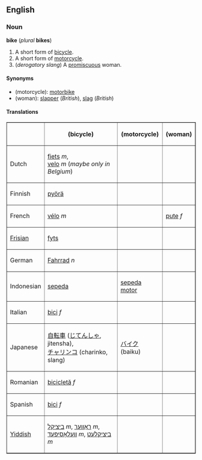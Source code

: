 ==English==
===Noun===
'''bike''' (''plural'' '''bikes''')

#A short form of [[bicycle]].
#A short form of [[motorcycle]].
#(''derogatory slang'') A [[promiscuous]] woman.

====Synonyms====
*(motorcycle): [[motorbike]]
*(woman): [[slapper]] (''British''), [[slag]] (''British'')

====Translations====

<table border="1" align="center" cellpadding="5">
<tr><th>        <th> (bicycle) <th> (motorcycle) <th> (woman) </tr>
<tr><td> Dutch <td> [[fiets]] ''m'',<br>[[velo]] ''m'' (''maybe only in Belgium'') <td>  <td>  </tr>
<tr><td> Finnish <td> [[pyörä]] <td>  <td>  </tr>
<tr><td> French <td> [[vélo]] ''m'' <td>  <td> [[pute]] ''f'' </tr>
<tr><td> [[Frisian]] <td> [[fyts]] <td>  <td>  </tr>
<tr><td> German <td> [[Fahrrad]] ''n'' <td>  <td>  </tr>
<tr><td> Indonesian <td> [[sepeda]] <td> [[sepeda motor]] <td>  </tr>
<tr><td> Italian <td> [[bici]] ''f'' <td>  <td>  </tr>
<tr><td> Japanese <td> [[自転車]] ([[じてんしゃ]], jitensha),<br>[[チャリンコ]] (charinko, slang) <td> [[バイク]] (baiku) <td>  </tr>
<tr><td> Romanian <td> [[bicicletă]] ''f'' <td>  <td>  </tr>
<tr><td> Spanish <td> [[bici]] ''f'' <td>  <td>  </tr>
<tr><td> [[Yiddish]] <td> [[ביציקל]] ''m'', [[ראָווער]] ''m'',<br>[[וועלאָסיפּעד]] ''m'', [[ביציקלעט]] ''m'' <td>  <td>  </tr>
</table>